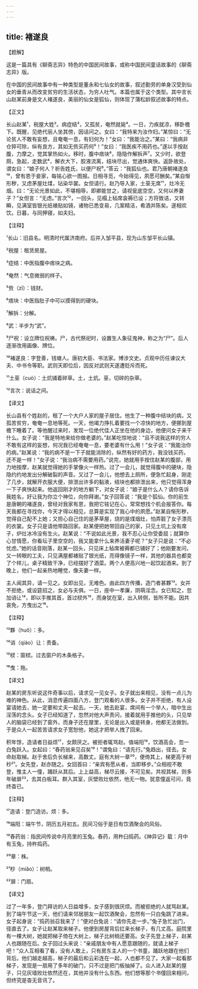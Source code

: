 ```yaml
---
---
---
```

title: 褚遂良
---




【题解】


这是一篇具有《聊斋志异》特色的中国民间故事，或称中国民间童话故事的《聊斋志异》版。

在中国的民间故事中有一种类型是董永和七仙女的故事，叙述勤劳的单身汉受到仙女的垂青从而改变贫穷的生活状态，为穷人吐气。本篇也属于这个类型。其中言长山赵某前身是文人褚遂良，美丽的仙女是狐仙，则体现了蒲松龄叙述故事的特点。

【正文】

长山赵某¹，税屋大姓²。病症结³，又孤贫，奄然就毙⁴。一日，力疾就凉，移卧檐下。既醒，见绝代丽人坐其傍，因诘问之。女曰：“我特来为汝作妇。”某惊曰：“无论贫人不敢有妄想，且奄奄一息，有妇何为！”女曰：“我能治之。”某曰：“我病非仓猝可除，纵有良方，其如无赀买药何⁵！”女曰：“我医疾不用药也。”遂以手按赵腹，力摩之，觉其掌热如火。移时，腹中痞块⁶，隐隐作解拆声⁷。又少时，欲登厕，急起，走数武⁸，解衣大下，胶液流离，结块尽出，觉通体爽快。返卧故处，谓女曰：“娘子何人？祈告姓氏，以便尸祝⁹。”答云：“我狐仙也。君乃唐朝褚遂良¹⁰，曾有恩于妾家，每铭心欲一图报。日相寻觅，今始得见，夙愿可酬矣。”某自惭形秽，又虑茅屋灶煤，玷染华裳。女但请行。赵乃导入家，土莝无席¹¹，灶冷无烟。曰：“无论光景如此，不堪相辱，即卿能甘之，请视瓮底空空，又何以养妻子？”女但言：“无虑。”言次¹²，一回头，见榻上毡席衾褥已设；方将致诘，又转瞬，见满室皆银光纸裱贴如镜，诸物已悉变易，几案精洁，肴酒并陈矣。遂相欢饮。日暮，与同狎寝，如夫妇。





【注释】


¹长山：旧县名。明清时代属济南府。后并入邹平县，现为山东邹平长山镇。

²税屋：租赁房屋。

³症结：中医指腹中痞块之病。

⁴奄然：气息微弱的样子。

⁵赀（zī）：钱财。

⁶痞块：中医指肚子中可以摸得到的硬块。

⁷解拆：分解。

⁸武：半步为“武”。

⁹尸祝：设立牌位祝祷。尸，古代祭祀时，设置生人象征鬼神，称之为“尸”。后人逐渐改用画像、牌位。

¹⁰褚遂良：字登善，钱塘人。唐初大臣、书法家。博涉文史。贞观中历任谏议大夫、中书令等职。武则天即位后，因反对武则天遂遭贬斥而死。

¹¹土莝（cuò）：土炕铺着碎草。土，土炕。莝，切碎的杂草。

¹²言次：说话之间。





【译文】


长山县有个姓赵的，租了一个大户人家的屋子居住。他生了一种腹中结块的病，又孤苦贫穷，奄奄一息地等死。一天，他竭力挣扎着要找一个凉快的地方，便挪到屋檐下睡着了。等他醒过来时，发现一位绝代佳人正坐在他的身边，他便问女子来干什么。女子说：“我是特地来给你做老婆的。”赵某吃惊地说：“且不说我这样的穷人不敢有这样的妄想，何况我已经奄奄一息，要老婆有什么用！”女子说：“我能治你的病。”赵某说：“我的病不是一下子就能消除的，纵然有好的药方，我没钱买药，还不是一样！”女子说：“我治病不需要用药。”说完，她就用手按住赵某的腹部，用力地按摩，赵某就觉得她的手掌像火一样热。过了一会儿，就觉得腹中的硬块，隐隐约约地发出分解破裂的声音。又过了一会儿，他想去上厕所，便急忙起身，刚走了几步，就解开衣服大便，排泄出许多的黏液，结块也都排泄出来，他只觉得浑身一下子爽快起来。他返回刚才的地方躺下，对女子说：“娘子是什么人？请你告诉我姓名，好让我为你立个神位，向你拜谢。”女子回答说：“我是个狐仙。你的前生是唐朝的褚遂良，曾经对我家有恩，我把它铭记在心，常常想找个机会报答你。每天我都在寻找你，今天才得以相见，总算是实现了我心中的夙愿。”赵某自惭形秽，觉得自己配不上她；又担心自己住的是茅草屋，烧的是煤烟灶，怕弄脏了女子漂亮的衣裳。女子只是请他带路回家。赵某便把她带回自己的家，只见土坑上没有席子，炉灶冰冷没有生火。赵某说：“不说如此光景，我不忍心让你受委屈；就算你心甘情愿，你看坛子里空空的，我又能拿什么来养活妻子呢？”女子只是说：“不必忧虑。”她的话音刚落，赵某一回头，只见床上毡席被褥都已铺好了；他刚要发问，又一转眼的工夫，只见满屋都裱贴了银光纸，亮得像镜子一样，其他的器具也都变了个样儿，桌子精致干净，已经摆好了酒菜。两个人便高兴地一起饮起酒来。到了晚上，他们一起亲热地睡觉，像夫妻一样。

主人闻其异，请一见之。女即出见，无难色。由此四方传播，造门者甚夥¹³。女并不拒绝，或设筵招之，女必与夫俱。一日，座中一孝廉，阴萌淫念。女已知之，忽加诮让¹⁴，即以手推其首，首过棂外¹⁵，而身犹在室，出入转侧，皆所不能。因共哀免，方曳出之¹⁶。





【注释】


¹³夥（huǒ）：多。

¹⁴诮（qiào）让：责备。

¹⁵棂：窗棂。过去窗户的木条格子。

¹⁶曳：拖。





【译文】


赵某的房东听说这件奇事以后，请求见一见女子。女子就出来相见，没有一点儿为难的神色。从此，消息传遍四面八方，登门观看的人很多。女子并不拒绝，有人设宴请她去，她一定要和丈夫一起去。一天，她去赴宴，席间有一个举人，暗中生出淫荡的念头。女子已经知道了，忽然对他大声责问，接着就用手推他的头，只见举人的脑袋已经到了窗外，而身子还在屋里，无论是出入或是转身，他都无法做到。于是众人一起苦苦请求女子宽恕他，她这才把举人拽了回来。

积年馀，造请者日益烦¹⁷，女颇厌之。被拒者辄骂赵。值端阳¹⁸，饮酒高会，忽一白兔跃入。女起曰：“舂药翁来见召矣¹⁹！”谓兔曰：“请先行。”兔趋出，径去。女命赵取梯。赵于舍后负长梯来，高数丈。庭有大树一章²⁰，便倚其上，梯更高于树杪²¹。女先登，赵亦随之。女回首曰：“亲宾有愿从者，当即移步。”众相视不敢登，惟主人一僮，踊跃从其后。上上益高，梯尽云接，不可见矣。共视其梯，则多年破扉²²，去其白板耳。群入其室，灰壁败灶依然，他无一物。犹意僮返可问，竟终杳已。





【注释】


¹⁷造请：登门造访。烦：多。

¹⁸端阳：端午节，阴历五月初五。民间习俗于是日有饮酒聚会的风俗。

¹⁹舂药翁：指民间传说中月亮里的玉兔。舂药，用杵臼捣药。《神异记》载：月中有玉兔，持杵捣药。

²⁰章：株。

²¹杪（miǎo）：树梢。

²²扉：门扇。





【译文】


过了一年多，登门拜访的人日益增多，女子感到很厌烦。而被拒绝的人就骂赵某。到了端午节这一天，他们请来邻居朋友一起饮酒聚会，忽然有一只白兔跳了进来。女子起身说：“捣药翁召我来了！”便对白兔说：“请你先走一步。”兔子急忙出门，径直去了。女子让赵某取来梯子。他便到房屋背后扛来长梯子，有几丈高。庭院里有一棵大树，她就把梯子倚在大树上，梯子比树梢还要高。女子先登上梯子，赵某人也跟随在后。女子回过头来说：“亲戚朋友中有人愿意跟随的，就请上梯子吧！”众人互相看了看，没有人敢上，只有房东主人的一个书童，踊跃地跟在他们背后。他们越走越高，梯子的最后和云彩连在一起，人也都不见了。大家一起看那梯子，发现是一扇用了多年的破门，只不过是把门板抽掉了。众人进入赵某的屋子，只见灰墙败灶依然还在，其他并没有什么东西。他们想等那个书僮回来相问，但终究是杳无音讯了。